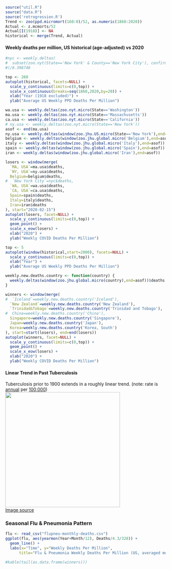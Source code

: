 
```r
source("util.R")
source("data.R")
source('retrogression.R')
Trend <- zoo(ppd.micromort(160:0)/52, as.numeric(1860:2020))
Actual <- z.mcmorts/52
Actual[I(1918)] <- NA
historical <- merge(Trend, Actual)
```

#### Weekly deaths per million, US historical (age-adjusted) vs 2020

```r
#nyc <- weekly.deltas(
#  subset(zoo.nyt(State=='New York' & County=='New York City'), confirmed > 0)
#)/8.398748

top <- 260
autoplot(historical, facets=NULL) +
  scale_y_continuous(limits=c(0,top)) +
  scale_x_continuous(breaks=seq(1860,2020,by=20)) +
  xlab("Year (1918 excluded)") +
  ylab("Average US Weekly PPD Deaths Per Million")

wa.usa <- weekly.deltas(zoo.nyt.micro(State=='Washington'))
ma.usa <- weekly.deltas(zoo.nyt.micro(State=='Massachusetts'))
ca.usa <- weekly.deltas(zoo.nyt.micro(State=='California'))
# ny.usa <- weekly.deltas(zoo.nyt.micro(State=='New York'))
asof <- end(ma.usa)
ny.usa <- weekly.deltas(window(zoo.jhu.US.micro(State=='New York'),end=asof))
belgium <- weekly.deltas(window(zoo.jhu.global.micro('Belgium'),end=asof))
italy <- weekly.deltas(window(zoo.jhu.global.micro('Italy'),end=asof))
spain <- weekly.deltas(window(zoo.jhu.global.micro('Spain'),end=asof))
iran <- weekly.deltas(window(zoo.jhu.global.micro('Iran'),end=asof))

losers <- window(merge(
  `MA, USA`=ma.usa$deaths,
  `NY, USA`=ny.usa$deaths,
  Belgium=belgium$deaths,
#  `New York City`=nyc$deaths,
  `WA, USA`=wa.usa$deaths,
  `CA, USA`=ca.usa$deaths,
  Spain=spain$deaths,
  Italy=italy$deaths,
  Iran=iran$deaths
), start="2020-02-15")
autoplot(losers, facet=NULL) +
  scale_y_continuous(limits=c(0,top)) +
  geom_point() +
  scale_x_eow(losers) +
  xlab("2020") +
  ylab("Weekly COVID Deaths Per Million")
```

```r
top <- 5
autoplot(window(historical,start=2000), facets=NULL) +
  scale_y_continuous(limits=c(0,top)) +
  xlab("Year") +
  ylab("Average US Weekly PPD Deaths Per Million")

weekly.new.deaths.country <- function(country) {
  weekly.deltas(window(zoo.jhu.global.micro(country),end=asof))$deaths
}

winners <- window(merge(
#  `Iceland`=weekly.new.deaths.country('Iceland'),
  `New Zealand`=weekly.new.deaths.country('New Zealand'),
  `Trinidad&Tobago`=weekly.new.deaths.country('Trinidad and Tobago'),
#  China=weekly.new.deaths.country('China'),
  Singapore=weekly.new.deaths.country('Singapore'),
  Japan=weekly.new.deaths.country('Japan'),
  Korea=weekly.new.deaths.country('Korea, South')
), start=start(losers), end=end(losers))
autoplot(winners, facet=NULL) +
  scale_y_continuous(limits=c(0,top)) +
  geom_point() +
  scale_x_eow(losers) +
  xlab("2020") +
  ylab("Weekly COVID Deaths Per Million")
```


<h4>Linear Trend in Past Tuberculosis</h4>

<p>
Tuberculosis prior to 1900 extends in a roughly linear trend.
(note: rate is <u>annual</u> per <u>100,000</u>)<br>
<img src="https://upload.wikimedia.org/wikipedia/commons/e/eb/Tuberculosis_in_the_USA_1861-2014.png"
  style="height: 360px"><br>
<a href="https://commons.wikimedia.org/w/index.php?curid=54316893">Image source</a>
</p>


### Seasonal Flu & Pneumonia Pattern

```r
flu <- read_csv("flupneu-monthly-deaths.csv")
ggplot(flu, aes(yearmon(Year+Month/12), Deaths/4.3/328)) +
  geom_line() +
  labs(x="Time", y="Weekly Deaths Per Million",
      title="Flu & Pneumonia Weekly Deaths Per Million (US, averaged monthly)")
```

```r
#kable(tail(as.data.frame(winners)))
```

